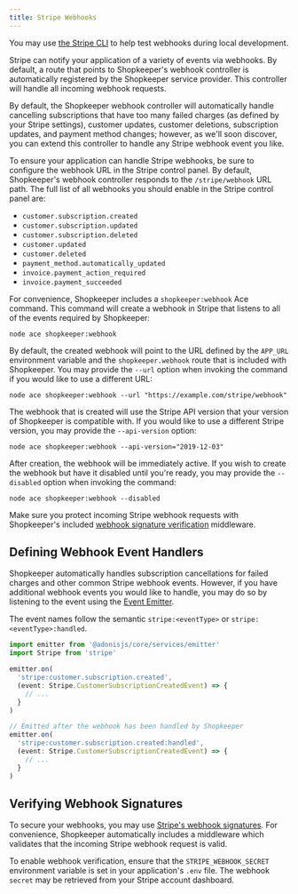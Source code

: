 ```yaml
---
title: Stripe Webhooks
---
```


<Callout>

You may use [the Stripe CLI](https://stripe.com/docs/stripe-cli) to help test webhooks during local development.

</Callout>

Stripe can notify your application of a variety of events via webhooks. By default, a route that points to Shopkeeper's webhook controller is automatically registered by the Shopkeeper service provider. This controller will handle all incoming webhook requests.

By default, the Shopkeeper webhook controller will automatically handle cancelling subscriptions that have too many failed charges (as defined by your Stripe settings), customer updates, customer deletions, subscription updates, and payment method changes; however, as we'll soon discover, you can extend this controller to handle any Stripe webhook event you like.

To ensure your application can handle Stripe webhooks, be sure to configure the webhook URL in the Stripe control panel. By default, Shopkeeper's webhook controller responds to the `/stripe/webhook` URL path. The full list of all webhooks you should enable in the Stripe control panel are:

- `customer.subscription.created`
- `customer.subscription.updated`
- `customer.subscription.deleted`
- `customer.updated`
- `customer.deleted`
- `payment_method.automatically_updated`
- `invoice.payment_action_required`
- `invoice.payment_succeeded`

For convenience, Shopkeeper includes a `shopkeeper:webhook` Ace command. This command will create a webhook in Stripe that listens to all of the events required by Shopkeeper:

```shell
node ace shopkeeper:webhook
```

By default, the created webhook will point to the URL defined by the `APP_URL` environment variable and the `shopkeeper.webhook` route that is included with Shopkeeper. You may provide the `--url` option when invoking the command if you would like to use a different URL:

```shell
node ace shopkeeper:webhook --url "https://example.com/stripe/webhook"
```

The webhook that is created will use the Stripe API version that your version of Shopkeeper is compatible with. If you would like to use a different Stripe version, you may provide the `--api-version` option:

```shell
node ace shopkeeper:webhook --api-version="2019-12-03"
```

After creation, the webhook will be immediately active. If you wish to create the webhook but have it disabled until you're ready, you may provide the `--disabled` option when invoking the command:

```shell
node ace shopkeeper:webhook --disabled
```

Make sure you protect incoming Stripe webhook requests with Shopkeeper's included [webhook signature verification](#verifying-webhook-signatures) middleware.

## Defining Webhook Event Handlers

Shopkeeper automatically handles subscription cancellations for failed charges and other common Stripe webhook events. However, if you have additional webhook events you would like to handle, you may do so by listening to the event using the [Event Emitter](https://docs.adonisjs.com/guides/digging-deeper/emitter#event-emitter).

The event names follow the semantic `stripe:<eventType>` or `stripe:<eventType>:handled`.

```ts title="start/events.ts"
import emitter from '@adonisjs/core/services/emitter'
import Stripe from 'stripe'

emitter.on(
  'stripe:customer.subscription.created',
  (event: Stripe.CustomerSubscriptionCreatedEvent) => {
    // ...
  }
)

// Emitted after the webhook has been handled by Shopkeeper
emitter.on(
  'stripe:customer.subscription.created:handled',
  (event: Stripe.CustomerSubscriptionCreatedEvent) => {
    // ...
  }
)
```

## Verifying Webhook Signatures

To secure your webhooks, you may use [Stripe's webhook signatures](https://stripe.com/docs/webhooks/signatures). For convenience, Shopkeeper automatically includes a middleware which validates that the incoming Stripe webhook request is valid.

To enable webhook verification, ensure that the `STRIPE_WEBHOOK_SECRET` environment variable is set in your application's `.env` file. The webhook `secret` may be retrieved from your Stripe account dashboard.
